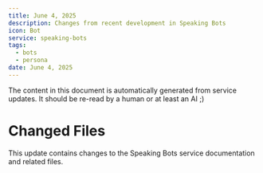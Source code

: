```yaml
---
title: June 4, 2025
description: Changes from recent development in Speaking Bots
icon: Bot
service: speaking-bots
tags:
  - bots
  - persona
date: June 4, 2025
---
```


<Callout type="warning">
  <Files>
    <Folder name="content" defaultOpen>
      <Folder name="docs">
        <Folder name="updates">
          <File name="speaking-bots-2025-06-04.mdx" />
        </Folder>
      </Folder>
    </Folder>
  </Files>
  The content in this document is automatically generated from service updates. It should be re-read by a human or at least an AI ;)
</Callout>

# Changed Files

This update contains changes to the Speaking Bots service documentation and related files. 
